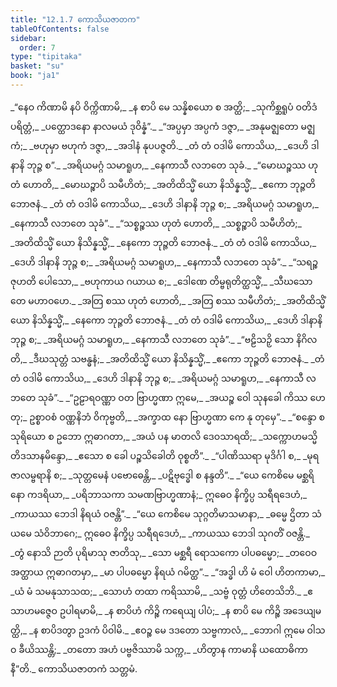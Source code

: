 ```yaml
---
title: "12.1.7 ကောသိယဇာတက"
tableOfContents: false
sidebar:
  order: 7
type: "tipitaka"
basket: "su"
book: "ja1"
---
```



<DynamicBreadcrumb />

<Division number="73" book="ja1" e="ch" v="22" p="249">

<Paragraph number="2317" type="verses" book="ja1">
_“နေဝ ကိဏာမိ နပိ ဝိက္ကိဏာမိ,_  
_န စာပိ မေ သန္နိစယော စ အတ္ထိ;_  
_သုကိစ္ဆရူပံ ဝတိဒံ ပရိတ္တံ,_  
_ပတ္ထောဒနော နာလမယံ ဒုဝိန္နံ”._  

</Paragraph>

</Division>
<Division number="74" book="ja1" e="ch" v="22" p="249">

<Paragraph number="2318" type="verses" book="ja1">
_“အပ္ပမှာ အပ္ပကံ ဒဇ္ဇာ,_  
_အနုမဇ္ဈတော မဇ္ဈကံ;_  
_ဗဟုမှာ ဗဟုကံ ဒဇ္ဇာ,_  
_အဒါနံ နုပပဇ္ဇတိ._  

</Paragraph>

</Division>
<Division number="75" book="ja1" e="ch" v="22" p="249">

<Paragraph number="2319" type="verses" book="ja1">
_တံ တံ ဝဒါမိ ကောသိယ,_  
_ဒေဟိ ဒါနာနိ ဘုဉ္ဇ စ”._  
_အရိယမဂ္ဂံ သမာရူဟ,_  
_နေကာသီ လဘတေ သုခံ._  

</Paragraph>

</Division>
<Division number="76" book="ja1" e="ch" v="22" p="249">

<Paragraph number="2320" type="verses" book="ja1">
_“မောဃဉ္စဿ ဟုတံ ဟောတိ,_  
_မောဃဉ္စာပိ သမီဟိတံ;_  
_အတိထိသ္မိံ ယော နိသိန္နသ္မိံ,_  
_ဧကော ဘုဉ္ဇတိ ဘောဇနံ._  

</Paragraph>

</Division>
<Division number="77" book="ja1" e="ch" v="22" p="249">

<Paragraph number="2321" type="verses" book="ja1">
_တံ တံ ဝဒါမိ ကောသိယ,_  
_ဒေဟိ ဒါနာနိ ဘုဉ္ဇ စ;_  
_အရိယမဂ္ဂံ သမာရူဟ,_  
_နေကာသီ လဘတေ သုခံ”._  

</Paragraph>

</Division>
<Division number="78" book="ja1" e="ch" v="22" p="250">

<Paragraph number="2322" type="verses" book="ja1">
_“သစ္စဉ္စဿ ဟုတံ ဟောတိ,_  
_သစ္စဉ္စာပိ သမီဟိတံ;_  
_အတိထိသ္မိံ ယော နိသိန္နသ္မိံ,_  
_နေကော ဘုဉ္ဇတိ ဘောဇနံ._  

</Paragraph>

</Division>
<Division number="79" book="ja1" e="ch" v="22" p="250">

<Paragraph number="2323" type="verses" book="ja1">
_တံ တံ ဝဒါမိ ကောသိယ,_  
_ဒေဟိ ဒါနာနိ ဘုဉ္ဇ စ;_  
_အရိယမဂ္ဂံ သမာရူဟ,_  
_နေကာသီ လဘတေ သုခံ”._  

</Paragraph>

</Division>
<Division number="80" book="ja1" e="ch" v="22" p="250">

<Paragraph number="2324" type="verses" book="ja1">
_“သရဉ္စ ဇုဟတိ ပေါသော,_  
_ဗဟုကာယ ဂယာယ စ;_  
_ဒေါဏေ တိမ္ဗရုတိတ္ထသ္မိံ,_  
_သီဃသောတေ မဟာဝဟေ._  

</Paragraph>

</Division>
<Division number="81" book="ja1" e="ch" v="22" p="250">

<Paragraph number="2325" type="verses" book="ja1">
_အတြ စဿ ဟုတံ ဟောတိ,_  
_အတြ စဿ သမီဟိတံ;_  
_အတိထိသ္မိံ ယော နိသိန္နသ္မိံ,_  
_နေကော ဘုဉ္ဇတိ ဘောဇနံ._  

</Paragraph>

</Division>
<Division number="82" book="ja1" e="ch" v="22" p="250">

<Paragraph number="2326" type="verses" book="ja1">
_တံ တံ ဝဒါမိ ကောသိယ,_  
_ဒေဟိ ဒါနာနိ ဘုဉ္ဇ စ;_  
_အရိယမဂ္ဂံ သမာရူဟ,_  
_နေကာသီ လဘတေ သုခံ”._  

</Paragraph>

</Division>
<Division number="83" book="ja1" e="ch" v="22" p="250">

<Paragraph number="2327" type="verses" book="ja1">
_“ဗဠိသဉှိ သော နိဂိလတိ,_  
_ဒီဃသုတ္တံ သဗန္ဓနံ;_  
_အတိထိသ္မိံ ယော နိသိန္နသ္မိံ,_  
_ဧကော ဘုဉ္ဇတိ ဘောဇနံ._  

</Paragraph>

</Division>
<Division number="84" book="ja1" e="ch" v="22" p="250">

<Paragraph number="2328" type="verses" book="ja1">
_တံ တံ ဝဒါမိ ကောသိယ,_  
_ဒေဟိ ဒါနာနိ ဘုဉ္ဇ စ;_  
_အရိယမဂ္ဂံ သမာရူဟ,_  
_နေကာသီ လဘတေ သုခံ”._  

</Paragraph>

</Division>
<Division number="85" book="ja1" e="ch" v="22" p="250">

<Paragraph number="2329" type="verses" book="ja1">
_“ဥဠာရဝဏ္ဏာ ဝတ ဗြာဟ္မဏာ ဣမေ,_  
_အယဉ္စ ဝေါ သုနခေါ ကိဿ ဟေတု;_  
ဥစ္စာဝစံ ဝဏ္ဏနိဘံ ဝိကုဗ္ဗတိ,_  
_အက္ခာထ နော ဗြာဟ္မဏာ ကေ နု တုမှေ”._  

</Paragraph>

</Division>
<Division number="86" book="ja1" e="ch" v="22" p="250">

<Paragraph number="2330" type="verses" book="ja1">
_“စန္ဒော စ သုရိယော စ ဥဘော ဣဓာဂတာ,_  
_အယံ ပန မာတလိ ဒေဝသာရထိ;_  
_သက္ကောဟမသ္မိ တိဒသာနမိန္ဒော,_  
_ဧသော စ ခေါ ပဉ္စသိခေါတိ ဝုစ္စတိ”._  

</Paragraph>

</Division>
<Division number="87" book="ja1" e="ch" v="22" p="250">

<Paragraph number="2331" type="verses" book="ja1">
_“ပါဏိဿရာ မုဒိင်္ဂါ စ,_  
_မုရဇာလမ္ဗရာနိ စ;_  
_သုတ္တမေနံ ပဗောဓေန္တိ,_  
_ပဋိဗုဒ္ဓေါ စ နန္ဒတိ”._  

</Paragraph>

</Division>
<Division number="88" book="ja1" e="ch" v="22" p="250">

<Paragraph number="2332" type="verses" book="ja1">
_“ယေ ကေစိမေ မစ္ဆရိနော ကဒရိယာ,_  
_ပရိဘာသကာ သမဏဗြာဟ္မဏာနံ;_  
ဣဓေဝ နိက္ခိပ္ပ သရီရဒေဟံ,_  
_ကာယဿ ဘေဒါ နိရယံ ဝဇန္တိ”._  

</Paragraph>

</Division>
<Division number="89" book="ja1" e="ch" v="22" p="251">

<Paragraph number="2333" type="verses" book="ja1">
_“ယေ ကေစိမေ သုဂ္ဂတိမာသမာနာ,_  
_ဓမ္မေ ဌိတာ သံယမေ သံဝိဘာဂေ;_  
ဣဓေဝ နိက္ခိပ္ပ သရီရဒေဟံ,_  
_ကာယဿ ဘေဒါ သုဂတိံ ဝဇန္တိ._  

</Paragraph>

</Division>
<Division number="90" book="ja1" e="ch" v="22" p="251">

<Paragraph number="2334" type="verses" book="ja1">
_တွံ နောသိ ဉာတိ ပုရိမာသု ဇာတိသု,_  
_သော မစ္ဆရီ ရောသကော ပါပဓမ္မော;_  
_တဝေဝ အတ္ထာယ ဣဓာဂတမှာ,_  
_မာ ပါပဓမ္မော နိရယံ ဂမိတ္ထ”._  

</Paragraph>

</Division>
<Division number="91" book="ja1" e="ch" v="22" p="251">

<Paragraph number="2335" type="verses" book="ja1">
_“အဒ္ဓါ ဟိ မံ ဝေါ ဟိတကာမာ,_  
_ယံ မံ သမနုသာသထ;_  
_သောဟံ တထာ ကရိဿာမိ,_  
_သဗ္ဗံ ဝုတ္တံ ဟိတေသိဘိ._  

</Paragraph>

</Division>
<Division number="92" book="ja1" e="ch" v="22" p="251">

<Paragraph number="2336" type="verses" book="ja1">
_ဧသာဟမဇ္ဇေဝ ဥပါရမာမိ,_  
_န စာပိဟံ ကိဉ္စိ ကရေယျ ပါပံ;_  
_န စာပိ မေ ကိဉ္စိ အဒေယျမတ္ထိ,_  
_န စာပိဒတွာ ဥဒကံ ပိဝါမိ._  

</Paragraph>

</Division>
<Division number="93" book="ja1" e="ch" v="22" p="251">

<Paragraph number="2337" type="verses" book="ja1">
_ဧဝဉ္စ မေ ဒဒတော သဗ္ဗကာလံ,_  
_ဘောဂါ ဣမေ ဝါသဝ ခီယိဿန္တိ;_  
_တတော အဟံ ပဗ္ဗဇိဿာမိ သက္က,_  
_ဟိတွာန ကာမာနိ ယထောဓိကာနီ”တိ._  


</Paragraph>
</Division>

<Paragraph number="2338" type="center" book="ja1">
ကောသိယဇာတကံ သတ္တမံ.
</Paragraph>